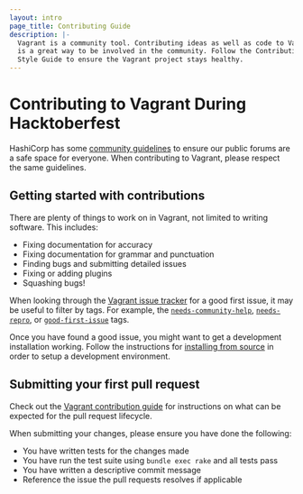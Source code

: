 ```yaml
---
layout: intro
page_title: Contributing Guide
description: |-
  Vagrant is a community tool. Contributing ideas as well as code to Vagrant
  is a great way to be involved in the community. Follow the Contributing
  Style Guide to ensure the Vagrant project stays healthy.
---
```


# Contributing to Vagrant During Hacktoberfest

HashiCorp has some [community guidelines](https://www.hashicorp.com/community-guidelines)
to ensure our public forums are a safe space for everyone. When contributing
to Vagrant, please respect the same guidelines.

## Getting started with contributions

There are plenty of things to work on in Vagrant, not limited to writing
software. This includes:

- Fixing documentation for accuracy
- Fixing documentation for grammar and punctuation
- Finding bugs and submitting detailed issues
- Fixing or adding plugins
- Squashing bugs!

When looking through the [Vagrant issue tracker](https://github.com/hashicorp/vagrant/issues)
for a good first issue, it may be useful to filter by tags. For example, the
[`needs-community-help`](https://github.com/hashicorp/vagrant/labels/needs-community-help),
[`needs-repro`](https://github.com/hashicorp/vagrant/labels/needs-repro), or
[`good-first-issue`](https://github.com/hashicorp/vagrant/labels/good-first-issue)
tags.

Once you have found a good issue, you might want to get a development installation
working. Follow the instructions for [installing from source](/vagrant/docs/installation/source)
in order to setup a development environment.

## Submitting your first pull request

Check out the [Vagrant contribution guide](https://github.com/hashicorp/vagrant/blob/main/.github/CONTRIBUTING.md)
for instructions on what can be expected for the pull request lifecycle.

When submitting your changes, please ensure you have done the following:

- You have written tests for the changes made
- You have run the test suite using `bundle exec rake` and all tests pass
- You have written a descriptive commit message
- Reference the issue the pull requests resolves if applicable
